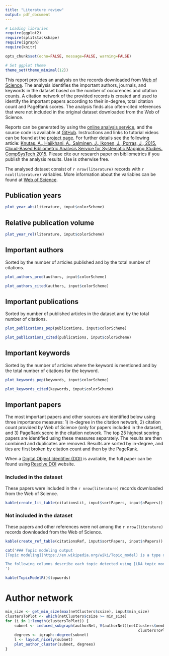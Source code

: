 ```yaml
---
title: "Literature review"
output: pdf_document
---
```


```r
# Loading libraries
require(ggplot2)
require(splitstackshape)
require(igraph)
require(knitr)

opts_chunk$set(echo=FALSE, message=FALSE, warning=FALSE)

# Set ggplot theme
theme_set(theme_minimal(12))
```

This report provides an analysis on the records downloaded from [Web of Science](http://webofscience.com). The analysis identifies the important authors, journals, and keywords in the dataset based on the number of occurences and citation counts. A citation network of the provided records is created and used to identify the important papers according to their in-degree, total citation count and PageRank scores. The analysis finds also often-cited references that were not included in the original dataset downloaded from the Web of Science.

Reports can be generated by using the [online analysis service](http://hammer.nailsproject.net/), and the source code is available at [GitHub](https://github.com/aknutas/nails). Instructions and links to tutorial videos can be found at the [project page](https://aknutas.github.io/nails/). For further details see the following article: [Knutas, A., Hajikhani, A., Salminen, J., Ikonen, J., Porras, J., 2015. Cloud-Based Bibliometric Analysis Service for Systematic Mapping Studies. CompSysTech 2015](http://www.codecamp.fi/lib/exe/fetch.php/wiki/nails-compsystech2015-preprint.pdf). Please cite our research paper on bibliometrics if you publish the analysis results. Use is otherwise free.

The analysed dataset consist of `r nrow(literature)` records with `r ncol(literature)` variables. More information about the variables can be found at [Web of Science](https://images.webofknowledge.com/WOK46/help/WOS/h_fullrec.html).

## Publication years
```r
plot_year_abs(literature, input$colorScheme)
```

## Relative publication volume
```r
plot_year_rel(literature, input$colorScheme)
```

## Important authors
Sorted by the number of articles published and by the total number of citations.
```r
plot_authors_prod(authors, input$colorScheme)
```

```r
plot_authors_cited(authors, input$colorScheme)
```

## Important publications
Sorted by number of published articles in the dataset and by the total number of citations.
```r
plot_publications_pop(publications, input$colorScheme)
```

```r
plot_publications_cited(publications, input$colorScheme)
```

## Important keywords
Sorted by the number of articles where the keyword is mentioned and by the total number of citations for the keyword.
```r
plot_keywords_pop(keywords, input$colorScheme)
```

```r
plot_keywords_cited(keywords, input$colorScheme)
```

## Important papers
The most important papers and other sources are identified below using three importance measures: 1) in-degree in the citation network, 2) citation count provided by Web of Science (only for papers included in the dataset), and 3) PageRank score in the citation network. The top 25 highest scoring papers are identified using these measures separately. The results are then combined and duplicates are removed. Results are sorted by in-degree, and ties are first broken by citation count and then by the PageRank.

When a [Digital Object Identifier (DOI)](http://www.doi.org/) is available, the full paper can be found using [Resolve DOI](https://dx.doi.org/) website.

### Included in the dataset
These papers were included in the `r nrow(literature)` records downloaded from the Web of Science.
```r
kable(create_lit_table(citationsLit, input$sortPapers, input$nPapers))
```

### Not included in the dataset
These papers and other references were not among the `r nrow(literature)` records downloaded from the Web of Science.
```r
kable(create_ref_table(citationsRef, input$sortPapers, input$nPapers))
```

```r
cat('### Topic modeling output
[Topic modeling](https://en.wikipedia.org/wiki/Topic_model) is a type of statistical text mining method for discovering common "topics" that occur in a collection of documents. A topic modeling algorithm essentially looks through the abstracts included in the datasets for clusters of co-occurring of words and groups them together by a process of similarity.

The following columns describe each topic detected using [LDA topic modeling](http://blog.echen.me/2011/08/22/introduction-to-latent-dirichlet-allocation/) by listing the ten most characteristic words in each topic. See also the [interactive visualization](output/topicmodelvis/index.html) for a better characterization of the topics and a visual representation of how (dis)similar the detected topics are to each other.
')
```

```r
kable(TopicModelR()$topwords)
```

# Author network
```r
min_size <- get_min_size(max(netClusters$csize), input$min_size)
clustersToPlot <- which(netClusters$csize >= min_size)
for (i in 1:length(clustersToPlot)) {
    subnet <- induced_subgraph(authorNet, V(authorNet)[netClusters$membership == 
                                                           clustersToPlot[i]])
    degrees <- igraph::degree(subnet)
    l <- layout_nicely(subnet)
    plot_author_cluster(subnet, degrees)                   
}
```

